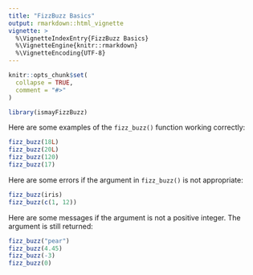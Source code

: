 ```yaml
---
title: "FizzBuzz Basics"
output: rmarkdown::html_vignette
vignette: >
  %\VignetteIndexEntry{FizzBuzz Basics}
  %\VignetteEngine{knitr::rmarkdown}
  %\VignetteEncoding{UTF-8}
---
```


```r
knitr::opts_chunk$set(
  collapse = TRUE,
  comment = "#>"
)
```

```r
library(ismayFizzBuzz)
```

Here are some examples of the `fizz_buzz()` function working correctly:

```r
fizz_buzz(18L)
fizz_buzz(20L)
fizz_buzz(120)
fizz_buzz(17)
```

Here are some errors if the argument in `fizz_buzz()` is not appropriate:

```r
fizz_buzz(iris)
fizz_buzz(c(1, 12))
```

Here are some messages if the argument is not a positive integer. The argument
is still returned:
```r
fizz_buzz("pear")
fizz_buzz(4.45)
fizz_buzz(-3)
fizz_buzz(0)
```

